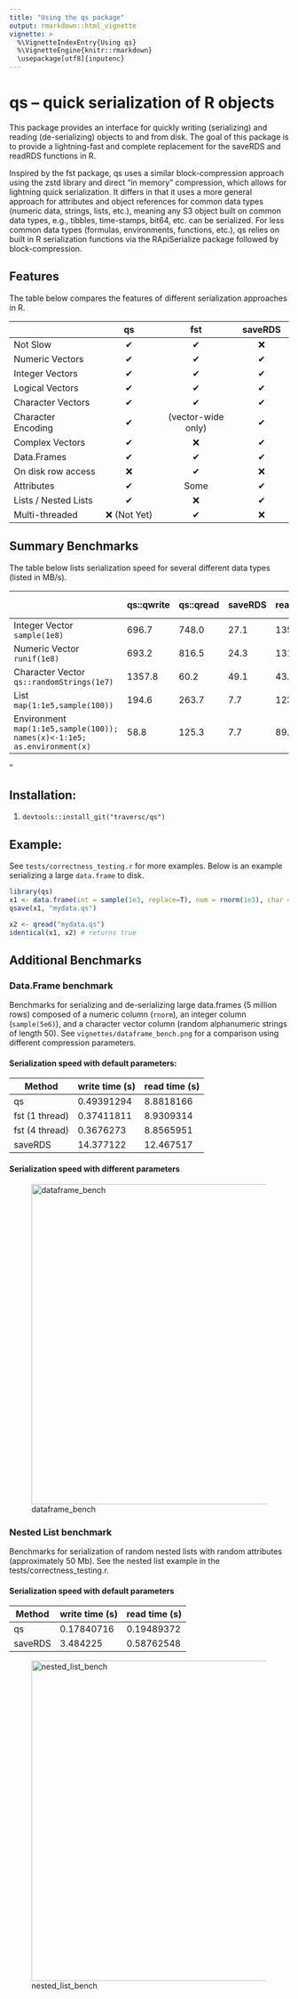 ```yaml
---
title: "Using the qs package"
output: rmarkdown::html_vignette
vignette: >
  %\VignetteIndexEntry{Using qs}
  %\VignetteEngine{knitr::rmarkdown}
  \usepackage[utf8]{inputenc}
---
```


# qs -- quick serialization of R objects

This package provides an interface for quickly writing (serializing) and reading (de-serializing) objects to and from disk. The goal of this package is to provide a lightning-fast and complete replacement for the saveRDS and readRDS functions in R.

Inspired by the fst package, qs uses a similar block-compression approach using the zstd library and direct "in memory" compression, which allows for lightning quick serialization. It differs in that it uses a more general approach for attributes and object references for common data types (numeric data, strings, lists, etc.), meaning any S3 object built on common data types, e.g., tibbles, time-stamps, bit64, etc. can be serialized. For less common data types (formulas, environments, functions, etc.), qs relies on built in R serialization functions via the RApiSerialize package followed by block-compression.

## Features
The table below compares the features of different serialization approaches in R.


|                    | qs         | fst           | saveRDS  |
|--------------------|:-----------:|:---------------:|:----------:|
| Not Slow             | &#10004;   | &#10004;       | &#10060; |
| Numeric Vectors    | &#10004;   | &#10004;       | &#10004;  |
| Integer Vectors    | &#10004;   | &#10004;       | &#10004;  |
| Logical Vectors    | &#10004;   | &#10004;       | &#10004;  |
| Character Vectors  | &#10004;   | &#10004;       | &#10004;  |
| Character Encoding | &#10004;   | (vector-wide only) | &#10004;  |
| Complex Vectors    | &#10004;   | &#10060;      | &#10004;  |
| Data.Frames        | &#10004;   | &#10004;       | &#10004;  |
| On disk row access | &#10060;  | &#10004;       | &#10060; |
| Attributes         | &#10004;   | Some          | &#10004;  |
| Lists / Nested Lists| &#10004;   |  &#10060;     | &#10004;  |
| Multi-threaded     | &#10060; (Not Yet) | &#10004;      |  &#10060;   |

## Summary Benchmarks
The table below lists serialization speed for several different data types (listed in MB/s).

|        | qs::qwrite   | qs::qread   | saveRDS    | readRDS       | fst::write_fst (1 thread) | fst::read_fst (1 thread)       | fst::write_fst (4 threads)        | fst::read_fst (4 threads)      |
|---------------------------------------------------------------------------------------------------|-------------|------------|-----------|------------|--------------|------------|---------------|------------|
| Integer Vector `sample(1e8)`                                                                      | 696.7  | 748.0 | 27.1 | 135.5 | 686.6   | 442.4 | 699.1    | 567.9 |
| Numeric Vector `runif(1e8)`                                                                       | 693.2  | 816.5 | 24.3 | 131.9 | 744.0   | 638.7 | 754.4    | 848.0 |
| Character Vector `qs::randomStrings(1e7)`                                                         | 1357.8 | 60.2  | 49.1 | 43.9  | 1440.9  | 59.5  | 1536.3   | 59.3  |
| List `map(1:1e5,sample(100))`                                                          | 194.6  | 263.7 | 7.7  | 123.5 | N/A          | N/A        | N/A           | N/A        |
| Environment `map(1:1e5,sample(100)); names(x)<-1:1e5; as.environment(x)` | 58.8   | 125.3 | 7.7  | 89.6  | N/A          | N/A        | N/A           | N/A        |
"

## Installation:
1. `devtools::install_git("traversc/qs")`

## Example:
See `tests/correctness_testing.r` for more examples.  Below is an example serializing a large `data.frame` to disk.  
```r
library(qs)
x1 <- data.frame(int = sample(1e3, replace=T), num = rnorm(1e3), char = qs::randomStrings(1e3), stringsAsFactors = F)
qsave(x1, "mydata.qs")

x2 <- qread("mydata.qs")
identical(x1, x2) # returns true
```

## Additional Benchmarks

### Data.Frame benchmark

Benchmarks for serializing and de-serializing large data.frames (5 million rows) composed of a numeric column (`rnorm`), an integer column (`sample(5e6)`), and a character vector column (random alphanumeric strings of length 50).  See `vignettes/dataframe_bench.png` for a comparison using different compression parameters.  

#### Serialization speed with default parameters:
| Method         | write time (s) | read time (s) |
|----------------|----------------|---------------|
| qs             | 0.49391294     | 8.8818166     |
| fst (1 thread) | 0.37411811     | 8.9309314     |
| fst (4 thread) | 0.3676273      | 8.8565951     |
| saveRDS        | 14.377122      | 12.467517     |

#### Serialization speed with different parameters
![dataframe_bench](dataframe_bench.png "dataframe_benchmark"){width=576px}

### Nested List benchmark
Benchmarks for serialization of random nested lists with random attributes (approximately 50 Mb).  See the nested list example in the tests/correctness_testing.r.  

#### Serialization speed with default parameters
| Method  | write time (s) | read time (s) |
|---------|----------------|---------------|
| qs      | 0.17840716     | 0.19489372    |
| saveRDS | 3.484225       | 0.58762548    |

![nested_list_bench](nested_list_bench.png "nested_list_bench"){width=576px}